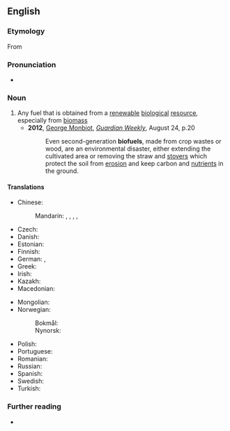 ==English==

===Etymology===
From {{prefix|en|bio|fuel}}

===Pronunciation===
* {{a|UK}} {{IPA|en|/ˈbaɪ.əʊˌfjʊ(.ə)l/}}

===Noun===
{{en-noun}}

# Any fuel that is obtained from a [[renewable]] [[biological]] [[resource]], especially from [[biomass]]
#* '''2012''', [[w:George Monbiot|George Monbiot]], ''[[w:Guardian Weekly|Guardian Weekly]]'', August 24, p.20
#*: Even second-generation '''biofuels''', made from crop wastes or wood, are an environmental disaster, either extending the cultivated area or removing the straw and [[stover#Noun|stovers]] which protect the soil from [[erosion#Noun|erosion]] and keep carbon and [[nutrient#Noun|nutrients]] in the ground.

====Translations====
{{trans-top|biofuel}}
* Chinese:
*: Mandarin: {{t+|cmn|生物燃料|tr=shēngwù ránliào}}, {{t|cmn|生質燃料}}, {{t|cmn|生质燃料|tr=shēngzhì ránliào}}, {{t|cmn|生態燃料}}, {{t|cmn|生态燃料|tr=shēngtài ránliào}}
* Czech: {{t+|cs|biopalivo|n}}
* Danish: {{t+|da|biobrændsel}}
* Estonian: {{t+|et|biokütus}}
* Finnish: {{t+|fi|biopolttoaine}}
* German: {{t+|de|Biosprit|m}}, {{t+|de|Biokraftstoff|m}}
* Greek: {{t+|el|βιοκαύσιμο|n}}
* Irish: {{t|ga|bithbhreosla|m}}
* Kazakh: {{t|kk|биоотын}}
* Macedonian: {{t|mk|биогориво|n}}
{{trans-mid}}
* Mongolian: {{t|mn|биотүлш|sc=Cyrl}}
* Norwegian:
*: Bokmål: {{t|nb|biodrivstoff|n}}
*: Nynorsk: {{t|nn|biodrivstoff|n}}
* Polish: {{t+|pl|biopaliwo|n}}
* Portuguese: {{t|pt|biocombustível|m}}
* Romanian: {{t+|ro|biocombustibil|m}}
* Russian: {{t+|ru|биото́пливо|n}}
* Spanish: {{t|es|biocombustible|m}}
* Swedish: {{t+|sv|biobränsle}}
* Turkish: {{t+|tr|biyoyakıt}}
{{trans-bottom}}

===Further reading===
* {{pedialite}}